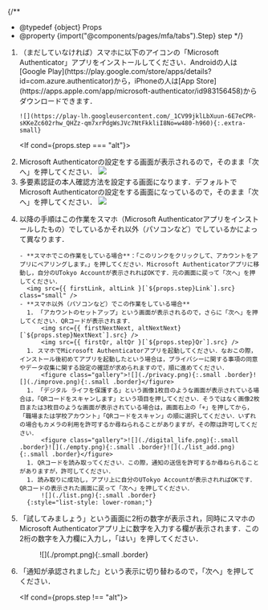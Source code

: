 

{/**
  * @typedef {object} Props
  * @property {import("@components/pages/mfa/tabs").Step} step
  */}

<ol>
  <li>
    <If cond={props.step === "alt"}>（まだしていなければ）</If>スマホに以下のアイコンの「Microsoft Authenticator」アプリをインストールしてください．Androidの人は[Google Play](https://play.google.com/store/apps/details?id=com.azure.authenticator)から，iPhoneの人は[App Store](https://apps.apple.com/app/microsoft-authenticator/id983156458)からダウンロードできます．

    ![](https://play-lh.googleusercontent.com/_1CV99jklLbXuun-6E7eCPR-sKKeZc602rhw_QHZz-qm7xrPdgWsJVc7NtFkkliI8No=w480-h960){:.extra-small}
  </li>

  <If cond={props.step === "alt"}>
    <Fragment>
      <AltAddMethod selection="「認証アプリ」" />
      <li>
        Microsoft Authenticatorの設定をする画面が表示されるので，そのまま「次へ」を押してください．
        ![](./alt_next.png)
      </li>
    </Fragment>
    <Fragment slot="else">
      <FirstAccess />
      <li>
        多要素認証の本人確認方法を設定する画面になります．デフォルトでMicrosoft Authenticatorの設定をする画面になっているので，そのまま「次へ」を押してください．
        ![](./first_next.png)
      </li>
    </Fragment>
  </If>

  <li>
    以降の手順はこの作業をスマホ（Microsoft Authenticatorアプリをインストールしたもの）でしているかそれ以外（パソコンなど）でしているかによって異なります．

    - **スマホでこの作業をしている場合**：「このリンクをクリックして、アカウントをアプリにペアリングします。」を押してください．Microsoft Authenticatorアプリに移動し，自分のUTokyo Accountが表示されればOKです．元の画面に戻って「次へ」を押してください．
      <img src={{ firstLink, altLink }[`${props.step}Link`].src} class="small" />
    - **スマホ以外（パソコンなど）でこの作業をしている場合**
      1. 「アカウントのセットアップ」という画面が表示されるので，さらに「次へ」を押してください．QRコードが表示されます．
          <img src={{ firstNextNext, altNextNext}[`${props.step}NextNext`].src} />
          <img src={{ firstQr, altQr }[`${props.step}Qr`].src} />
      1. スマホでMicrosoft Authenticatorアプリを起動してください．なおこの際，インストール後初めてアプリを起動したという場合は，プライバシーに関する事項の同意やデータ収集に関する設定の確認が求められますので，順に進めてください．
          <figure class="gallery">![](./privacy.png){:.small .border}![](./improve.png){:.small .border}</figure>
      1. 「デジタル ライフを保護する」という画像1枚目のような画面が表示されている場合は，「QRコードをスキャンします」という項目を押してください．そうではなく画像2枚目または3枚目のような画面が表示されている場合は，画面右上の「+」を押してから，「職場または学校アカウント」「QRコードをスキャン」の順に選択してください．いずれの場合もカメラの利用を許可するか尋ねられることがありますが，その際は許可してください．
          <figure class="gallery">![](./digital_life.png){:.small .border}![](./empty.png){:.small .border}![](./list_add.png){:.small .border}</figure>
      1. QRコードを読み取ってください．この際，通知の送信を許可するか尋ねられることがありますが，許可してください．
      1. 読み取りに成功し，アプリ上に自分のUTokyo Accountが表示されればOKです．QRコードの表示された画面に戻って「次へ」を押してください．
          ![](./list.png){:.small .border}
      {:style="list-style: lower-roman;"}
  </li>

  <li>
    「試してみましょう」という画面に2桁の数字が表示され，同時にスマホのMicrosoft Authenticatorアプリ上に数字を入力する欄が表示されます．この2桁の数字を入力欄に入力し，「はい」を押してください．
    <figure class="gallery"><Image src={{ firstTry, altTry }[`${props.step}Try`]} alt="" />![](./prompt.png){:.small .border}</figure>
  </li>

  <li>
    「通知が承認されました」という表示に切り替わるので，「次へ」を押してください．
    <Image src={{ firstApproved, altApproved }[`${props.step}Approved`]} alt="" />
  </li>

  <If cond={props.step !== "alt"}>
    <FirstEmail />
  </If>
</ol>
